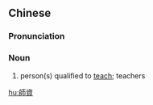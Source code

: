 {{also|师资}}
==Chinese==
{{zh-forms|s=师资}}

===Pronunciation===
{{zh-pron
|m=shīzī
|c=si1 zi1
|mn=qz:sir-chir/tw,xm,zz:su-chu
|cat=n
}}

===Noun===
{{zh-noun}}

# person(s) qualified to [[teach]]; teachers

[[hu:師資]]